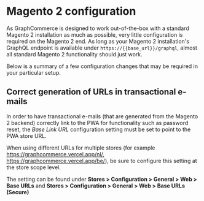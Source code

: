 # Magento 2 configuration

As GraphCommerce is designed to work out-of-the-box with a standard Magento 2
installation as much as possible, very little configuration is required on the
Magento 2 end. As long as your Magento 2 installation's GraphQL endpoint is
available under `https://{{base_url}}/graphql`, almost all standard Magento 2
functionality should just work.

Below is a summary of a few configuration changes that may be required in your
particular setup.

## Correct generation of URLs in transactional e-mails

In order to have transactional e-mails (that are generated from the Magento 2
backend) correctly link to the PWA for functionality such as password reset, the
_Base Link URL_ configuration setting must be set to point to the PWA store URL.

When using different URLs for multiple stores (for example
https://graphcommerce.vercel.app/nl/, https://graphcommerce.vercel.app/be/), be
sure to configure this setting at the store scope level.

The setting can be found under **Stores > Configuration > General > Web > Base URLs**
and **Stores > Configuration > General > Web > Base URLs (Secure)**
